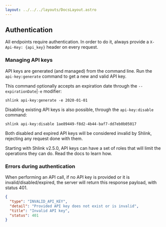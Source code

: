 ```yaml
---
layout: ../../../layouts/DocsLayout.astro
---
```



## Authentication

All endpoints require authentication. In order to do it, always provide a `X-Api-Key: {api_key}` header on every request.

### Managing API keys

API keys are generated (and managed) from the command line. Run the `api-key:generate` command to get a new and valid API key.

This command optionally accepts an expiration date through the `--expirationDate`|`-e` modifier:

    shlink api-key:generate -e 2020-01-01

Disabling existing API keys is also possible, through the `api-key:disable` command:

    shlink api-key:disable 1ae89449-f8d2-4b44-baf7-dd7eb0b05017

Both disabled and expired API keys will be considered invalid by Shlink, rejecting any request done with them.

<Callout type="info">
  Starting with Shlink v2.5.0, API keys can have a set of roles that will limit the operations they can do. <Link href="/documentation/api-docs/api-key-roles/">Read the docs</Link> to learn how.
</Callout>

### Errors during authentication

When performing an API call, if no API key is provided or it is invalid/disabled/expired, the server will return this response payload, with status 401.

```json
{
  "type": "INVALID_API_KEY",
  "detail": "Provided API key does not exist or is invalid",
  "title": "Invalid API key",
  "status": 401
}
```
